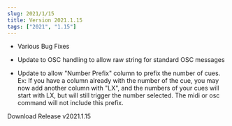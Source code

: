 ```yaml
---
slug: 2021/1/15
title: Version 2021.1.15
tags: ["2021", "1.15"]
---
```




* Various Bug Fixes

* Update to OSC handling to allow raw string for standard OSC messages

* Update to allow "Number Prefix" column to prefix the number of cues.
Ex: If you have a column already with the number of the cue, you may now add another column with "LX", and the numbers of your cues will start with LX, but will still trigger the number selected. The midi or osc command will not include this prefix.


<div className={styles.buttons}>
    <Link
    className="button button--primary button--lg"
    to="https://github.com/fross123/csv_to_qlab/releases/download/v2021.1.15/CSV-To-QLab.dmg">
    Download Release v2021.1.15
    </Link>
</div>